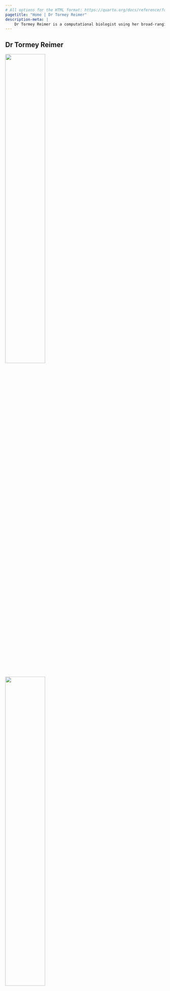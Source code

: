 ```yaml
---
# All options for the HTML format: https://quarto.org/docs/reference/formats/html.html
pagetitle: "Home | Dr Tormey Reimer"
description-meta: |
    Dr Tormey Reimer is a computational biologist using her broad-ranging skills in simulations and statistics to help assess and manage marine resource sustainability.
---
```


::: {.column-screen .hero-img .hero-strip-homepage .align-items-end}
# Dr Tormey Reimer {.maintitle .hero-text-homepage}
:::

::: {.grid .justify-content-space-evenly .align-items-center .text-center .m-4 .py-1}
:::: {.g-col-4 .g-col-xl-2 .m-2 .p-0}
[![](resources/icons/google-scholar-dark.svg){fig-alt="Link to my Google Scholar" width="50%"}](https://scholar.google.com/citations?hl=en&user=H45vLccAAAAJ&view_op=list_works&gmla=AKKJWFctSeG1-RPdHM1Sm6zw_pddPbBW_Q-LL5Oj-bJgbK4mEgjr4lTM7hprsdR1hMk-s2grckZTOogim9ha4lHJ)
::::

:::: {.g-col-4 .g-col-xl-2 .m-2 .p-0}
[![](resources/icons/linkedin-dark.svg){fig-alt="Link to my LinkedIn" width="50%"}](https://au.linkedin.com/in/tormey-reimer)
::::

:::: {.g-col-4 .g-col-xl-2 .m-2 .p-0}
[![](resources/icons/orcid-dark.svg){fig-alt="Link to my OrCID" width="50%"}](https://orcid.org/0000-0002-5983-2798)
::::

:::: {.g-col-4 .g-col-xl-2 .m-2 .p-0}
[![](resources/icons/researchgate-dark.svg){fig-alt="Link to my ResearchGate" width="50%"}](https://www.researchgate.net/profile/Tormey-Reimer)
::::

:::: {.g-col-4 .g-col-xl-2 .m-2 .p-0}
[![](resources/icons/landmark-solid-dark.svg){fig-alt="Link to my institution" width="50%"}](https://marinesocioecology.org/team/tormey-reimer/)
::::

:::: {.g-col-4 .g-col-xl-2 .m-2 .p-0}
[![](resources/icons/github-dark.svg){fig-alt="Link to my Github" width="50%"}](https://github.com/stormeyseas)
::::
:::

## My Current project

:::::: {.grid .justify-content-space-evenly}
::::: {.g-col-4 .align-self-center}
![](resources/images/Asparagopsis.jpg){fig-alt="A photo of an _Asparagopsis_ gametophyte I found on the internet"}
:::::

::::: {.g-col-8 .align-self-center}
### Investigating the bioremediation potential of seaweed aquaculture across Australia

I am currently working with [Katie Cresswell](https://discover.utas.edu.au/katie.cresswell) on an [FRDC-funded project](https://www.frdc.com.au/project/2023-193) to investigate the bioremediation potential of native seaweed aquaculture across Australia. 

:::: text-center
[More projects](pages/projects.qmd){.btn .btn-primary}
::::
:::::
::::::

## Recent publications

:::::: {.grid .justify-content-space-evenly .align-items-center}
::::: {.g-col-12 .g-col-md-6}
:::: {.grid .justify-content-space-evenly .align-items-center}
::: {.g-col-12}
#### [High prevalence of vaterite in sagittal otoliths causes hearing impairment in farmed fish](https://doi.org/10.1038/srep25249)
:::

::: {.g-col-6}
![](resources/pdf-images/High prevalence of vaterite.jpg){fig-alt="Scientific Reports snapshot"}
:::

::: {.g-col-6}
Tormey Reimer, Tim Dempster, Fletcher Warren-Myers, Arne J. Jensen, Stephen E. Swearer

*Scientific Reports*, 2016
:::
::::
```r
abstract <- "The rapid growth of aquaculture raises questions about the welfare status of mass-produced species. Sagittal otoliths are primary hearing structures in the inner ear of all teleost (bony) fishes and are normally composed of aragonite, though abnormal vaterite replacement is sometimes seen in the wild. We provide the first widespread evaluation of the prevalence of vaterite in otoliths, showing that farmed fish have levels of vaterite replacement over 10 times higher than wild fish, regardless of species. We confirm this observation with extensive sampling of wild and farmed Atlantic salmon in Norway, the world’s largest producer and verify that vateritic otoliths are common in farmed salmon worldwide..."

abs.1 = paste(ifelse(is.na(stringr::word(abstract, 1:60)), abstract, stringr::word(abstract, 1:60)), collapse = " ")
```
`r abs.1`... [Read more](https://doi.org/10.1038/srep25249)
:::::

::::: {.g-col-12 .g-col-md-6}
:::: {.grid .justify-content-space-evenly .align-items-center}
::: {.g-col-12}
#### [Rapid growth causes abnormal vaterite formation in farmed fish otoliths](https://doi.org/10.1242/jeb.148056)
:::

::: {.g-col-6}
![](resources/pdf-images/Rapid growth causes.jpg){fig-alt="Journal of Evolutionary Biology snapshot"}
:::

::: {.g-col-6}
Tormey Reimer, Tim Dempster, Anna Wargelius, Per Gunnar Fjelldal, Tom Hansen, Kevin A. Glover, Monica F. Solberg, Stephen E. Swearer

*Journal of Evolutionary Biology*, 2017
:::
::::
```r
abstract <- "Sagittal otoliths are essential components of the sensory organs that enable all teleost fish to hear and maintain balance, and are primarily composed of calcium carbonate. A deformity, where aragonite (the normal crystal form) is replaced with vaterite, was first noted over 50 years ago but its underlying cause is unresolved. We evaluated the prevalence of vateritic otoliths from two captive rearing studies which suggested that fast growth, due to environmental rather than genetic control, led to vaterite development..."

abs.2 = paste(ifelse(is.na(stringr::word(abstract, 1:60)), abstract, stringr::word(abstract, 1:60)), collapse = " ")
```
`r abs.2`... [Read more](https://doi.org/10.1242/jeb.148056)
:::::
::::::

::: text-center
[See all publications](pages/publications.qmd){.btn .btn-primary}
:::

## Check out my blog!

:::::: {.grid .justify-content-space-evenly .px-2}
::::: {.g-col-4 .align-self-center}
:::: card
![](resources/images/Bruny5x4.jpg){.card-img-top fig-alt="Just a cute pic of me"}

::: card-title
#### Welcome to my blog!
:::

::: card-text
Why did I do it? Will I stick to it with any kind of regularity? Let's find out!

::: text-center
[Read more](pages/blog.qmd){.btn .btn-primary}
:::
:::

::::
:::::

::::: {.g-col-4 .align-self-center}
:::: card
![](blog-posts/pics/kioloa_1_5x4.jpg){.card-img-top fig-alt="The NSW Kioloa campus"}

::: card-title
#### Ocean Hack Week 2024
:::

::: card-text
I attended Ocean Hack Week (24-30 August 2024) and had a great time!

::: text-center
[Read more](pages/blog.qmd){.btn .btn-primary}
:::
:::

::::
:::::

<!-- ::::: {.g-col-4 .align-self-center} -->
<!-- :::: card -->
<!-- ![](https://via.placeholder.com/285x180){.card-img-top fig-alt="Image"} -->

<!-- ::: card-title -->
<!-- Title -->
<!-- ::: -->

<!-- ::: card-text -->
<!-- Some quick example text to build on the card title and make up the bulk of the card's content. -->

<!-- ::: text-center -->
<!-- [Read more](pages/blog.qmd){.btn .btn-primary} -->
<!-- ::: -->
<!-- ::: -->

<!-- :::: -->
<!-- ::::: -->
::::::

## Get in touch

:::::: {.grid .justify-content-space-evenly}
::::: {.g-col-4 .align-self-center}
::: {.content-visible when-profile="active"}
![](./resources/icons/status-active.png){width="40%" fig-align="center" fig-alt="Active!"}
:::

::: {.content-hidden unless-meta="status.inactive"}
![](./resources/icons/status-inactive.png){width="40%" fig-align="center" fig-alt="Active!"}
:::

::: {.content-hidden unless-meta="status.semiactive"}
![](./resources/icons/status-semiactive.png){width="40%" fig-align="center" fig-alt="Active!"}
:::
:::::

::::: {.g-col-8 .align-self-center}
::: {.content-visible when-profile="active"}
I'm currently working at home in Melbourne, Australia. I should be fairly responsive to emails, messages, heartfelt letters, and good vibes. Feel free to reach out!
:::

::: {.content-hidden unless-meta="status.inactive"}
I'm not currently working or responding to emails. Maybe I'm on holiday. You can send me a message but it might be a while before you get a reply.
:::

::: {.content-hidden unless-meta="status.semiactive"}
I'm currently working but I might be slow to respond to emails. Maybe I'm somewhere with limited internet access, or maybe I'm just very busy. You can still send me a message but it might be a while before you get a reply.
:::

:::: text-center
[Contact me](pages/contact.qmd){.btn .btn-primary}
::::

:::::
::::::

